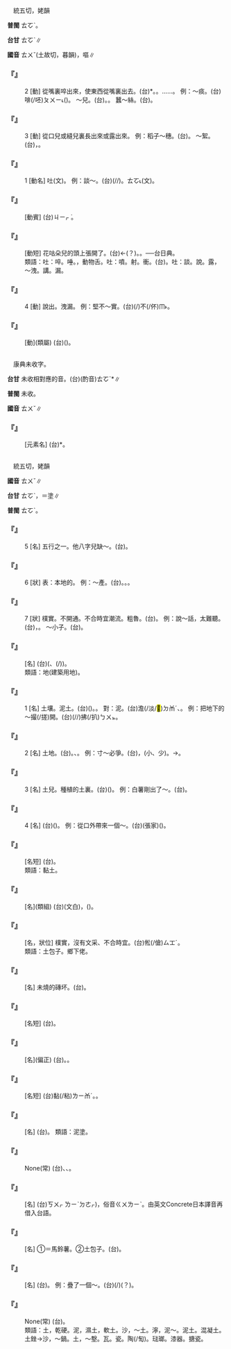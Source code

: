 
=={{ruby|吐|ㄊㄨˇ}}==

　統五切，姥韻

'''普閩''' <rt>ㄊㆦˋ</rt>{{ruby|。|ㄊㆦ˪}}。

'''台甘''' <rt>ㄊㆦˋ</rt>{{ruby|。|ㄊㆦ˪}}∥

'''國音''' <rt>ㄊㄨˇ</rt>{{ruby|。|ㄊㄨˋ}}(土故切，暮韻)，嘔{{ruby|吐|ㄊㄨˋ}}∥

    

==='''『{{ruby|吐|ㄊㄨˇ}}』'''===
:2  [動] 從嘴裏啐出來，使東西從嘴裏出去。(台){{ruby|啡|ㄆㄨㄧ˪}}*。{{ruby|唾|ㄆㄨㄧ˪}}。{{ruby|哱|ㆠㄨㆵ}}……{{ruby|吐|ㄊㆦ˪}}。 例：～痰。(台)啡(/呸)<rt>ㄆㄨㄧ˪</rt>{{ruby|痰|ㄊㆰˊ}}({{ruby|瀾|ㄋㄨㄚ˫}})。 ～{{ruby|核|ㄏㄨˊ}}兒。(台){{ruby|唾|ㄆㄨㄧ˪}}{{ruby|核|ㄏㄨㆵ ͘}}{{ruby|籽|ㄐㄧˋ}}。{{ruby|哱|ㆠㄨㆵ}}{{ruby|籽|ㄐㄧˋ}}。 蠶～絲。(台){{ruby|蠶|ㄘㆰˊ}}{{ruby|吐|ㄊㆦ˪}}{{ruby|絲|ㄒㄧ}}。
    

==='''『{{ruby|吐|ㄊㄨˇ}}』'''===
:3  [動] 從口兒或縫兒裏長出來或露出來。 例：稻子～穗。(台){{ruby|<mark>&#xf97ec;</mark>|ㄉㄧㄨ˫}}{{ruby|仔|ㄚ}}{{ruby|吐|ㄊㆦˋ}}{{ruby|穗|ㄙㄨㄧ˫}}。 ～絮。(台){{ruby|棉|ㄇㄧˊ}}{{ruby|桃|ㄊㄜˊ}}{{ruby|裂|ㄌㄧㆷ ͘}}{{ruby|開|ㄎㄨㄧ}}，{{ruby|棉|ㄇㄧˊ}}{{ruby|絮|ㄙㄨ˪}}{{ruby|爆|ㄅㆦㆶ}}{{ruby|出|ㄘㄨㆵ}}{{ruby|來|·ㄌㄞˊ}}。
    

==='''『{{ruby|吐|ㄊㄨˇ}}』'''===
:1  [動名] 吐{{ruby|屬|ㄓㄨˇ}}(文)。 例：談～。(台){{ruby|講|ㄍㆲˋ}}{{ruby|→|ㄍㆲ}}{{ruby|話|ㄨㆤ˫}}{{ruby|時|ㄒㄧˊ}}{{ruby|丌|ㆤ}}{{ruby|措|ㄘㆦ˪}}{{ruby|詞|ㄙㄨˊ}}(/{{ruby|用|ㄧㆲ˫}}{{ruby|語|ㆣㄨˋ}}{{ruby|/|ㆣㄧˋ}}/{{ruby|言|ㆣㄧㄢˊ}}{{ruby|辭|ㄙㄨˊ}}){{ruby|及|ㄍㄚㆴ}}{{ruby|態|ㄊㄞ˪}}{{ruby|度|ㄉㆦ˫}}。{{ruby|談|ㄉㆰˊ}}{{ruby|吐|ㄊㆦ˪}}{{ruby|→|ㄉㆰ˫}}<rt>ㄊㆦ˪</rt>(文)。
    

==='''『{{ruby|吐|ㄊㄨˇ}}{{ruby|舌|ㄕㄜˊ}}』'''===
: [動賓] (台){{ruby|吐|ㄊㆦˋ}}{{ruby|舌|ㄐㄧㆷ ͘}}{{ruby|→|ㄊㆲˋ}}<rt>ㄐㄧㆷ ͘</rt>。
    

==='''『{{ruby|吐|ㄊㄨˇ}}{{ruby|嘴|ㄗㄨㄟˇ}}{{ruby|兒|ㄦ}}』'''===
: [動短] 花咕朵兒的頭上張開了。(台){{ruby|花|ㄏㄨㆤ}}←{{ruby|莓|ㆬˊ}}(？){{ruby|丌|ㆤ}}{{ruby|頂|ㄉㄧㄥˋ}}{{ruby|頭|ㄊㄠˊ}}{{ruby|開|ㄎㄨㄧ}}{{ruby|嘴|ㄘㄨㄧ˪}}。{{ruby|暴|ㄅㆦㆶ}}{{ruby|穎|ㆪˋ}}。{{ruby|窋|ㄅㄨㆷ}}{{ruby|芽|ㆣㆤˊ}}──台日典。
:類語：吐：啐。唾。{{ruby|<mark>&#xf9770;</mark>|ㄊㄧㄢˋ}}{{ruby|<mark>&#xf9771;</mark>|ㄊㄢˋ}}，動物{{ruby|吐|ㄊㄨˇ}}舌。吐：噴。射。衝。(台){{ruby|( )|ㆠㄨ˫}}。吐：談。說。露，～洩。講。漏。
:
    

==='''『{{ruby|吐|ㄊㄨˇ}}』'''===
:4  [動] 說出。洩漏。 例：堅不～實。(台){{ruby|乾|ㄍㄢ}}{{ruby|乾|ㄍㄢ}}(/{{ruby|堅|ㄍㄧㄢ}}{{ruby|堅|ㄍㄧㄢ}}){{ruby|仔|ㄚ}}不(/伓)<rt>ㆬ˫</rt>{{ruby|講|ㄍㆲˋ}}{{ruby|→|ㄍㆲ}}{{ruby|實|ㄒㄧㆵ ͘}}{{ruby|在|ㄗㄞ˫}}{{ruby|話|ㄨㆤ˫}}。
    

==='''『{{ruby|吐|ㄊㄨˇ}}{{ruby|露|ㄌㄨˋ}}』'''===
: [動](類屬) (台){{ruby|講|ㄍㆲˋ}}{{ruby|→|ㄍㆲ}}{{ruby|出|ㄘㄨㆵ}}({{ruby|實|ㄒㄧㆵ ͘}}{{ruby|情|ㄐㄧㄥˊ}}{{ruby|或|ㄧㄚㆷ ͘}}{{ruby|是|ㄒㄧ˫}}{{ruby|真|ㄐㄧㄣ}}{{ruby|意|ㄧ˪}})。
    

=={{ruby|釷|ㄊㄨˇ}}==

　康典未收字。

'''台甘''' 未收相對應的音。(台)(酌音)<rt>ㄊㆦˋ</rt>*∥

'''普閩''' 未收。

'''國音''' <rt>ㄊㄨˇ</rt>∥

    

==='''『{{ruby|釷|ㄊㄨˇ}}』'''===
: [元素名] (台){{ruby|釷|ㄊㆦˋ}}*。
    

=={{ruby|土|ㄊㄨˇ}}==

　統五切，姥韻

'''國音''' <rt>ㄊㄨˇ</rt>∥

'''台甘''' <rt>ㄊㆦˋ</rt>，{{ruby|土|ㄊㆦˋ}}{{ruby|地|ㄉㄨㆤ˫}}{{ruby|/|ㄉㆤ˫}}{{ruby|。|ㄊㆦˊ}}＝塗∥

'''普閩''' <rt>ㄊㆦˋ</rt>。

    

==='''『{{ruby|土|ㄊㄨˇ}}』'''===
:5  [名] 五行之一。他八字兒缺～。(台){{ruby|伊|ㄧ}}{{ruby|丌|ㆤ}}{{ruby|生|ㄙㆥ}}{{ruby|/|ㄒㆪ}}{{ruby|時|ㄒㄧˊ}}{{ruby|八|ㄅㄨㆤㆷ}}{{ruby|/|ㄅㆤㆷ}}{{ruby|字|ㆢㄧ˫}}{{ruby|/|ㄌㄧ˫}}{{ruby|欠|ㄎㄧㆰ˪}}{{ruby|土|ㄊㆦˋ}}。
    

==='''『{{ruby|土|ㄊㄨˇ}}』'''===
:6  [狀] 表：本地的。 例：～產。(台){{ruby|土|ㄊㆦˋ}}{{ruby|產|ㄙㄢˋ}}。{{ruby|特|ㄉㄧㆤㆶ ͘}}{{ruby|產|ㄙㄢˋ}}。{{ruby|本|ㄅㄨㄣˋ}}{{ruby|地|ㄉㄨㆤ˫}}{{ruby|/|ㄉㆤ˫}}{{ruby|丌|ㆤ}}{{ruby|產|ㄙㄢˋ}}{{ruby|物|ㆠㄨㆵ ͘}}。
    

==='''『{{ruby|土|ㄊㄨˇ}}』'''===
:7  [狀] 樸實。不開通。不合時宜潮流。粗魯。(台){{ruby|土|ㄊㆦˋ}}{{ruby|倯|ㄙㆲˊ}}。 例：說～話，太難聽。(台){{ruby|講|ㄍㆲˋ}}{{ruby|→|ㄍㆲ}}{{ruby|話|ㄨㆤ˫}}{{ruby|粗|ㄘㆦ}}{{ruby|粗|ㄘㆦ}}{{ruby|魯|ㄌㆦˋ}}{{ruby|魯|ㄌㆦˋ}}，{{ruby|真|ㄐㄧㄣ}}{{ruby|歹|ㄆㄞˋ}}{{ruby|/|ㄆㆮˋ}}{{ruby|聽|ㄊㄧㆩ}}。 ～小子。(台){{ruby|戇|ㆣㆲ˫}}{{ruby|小|ㄒㄧㄜˋ}}{{ruby|囝|ㄍㆩˋ}}{{ruby|/|ㄍㄧㆩˋ}}。
    

==='''『{{ruby|土|ㄊㄨˇ}}{{ruby|地|ㄉㄧˋ}}』'''===
: [名] (台){{ruby|土|ㄊㆦˋ}}{{ruby|地|ㄉㄨㆤ˫}}{{ruby|/|ㄉㆤ˫}}({{ruby|建|ㄉㄧㆦㆶ}}{{ruby|築|ㄉㄧㆦㆶ}}、{{ruby|耕|ㄍㄧㄥ}}{{ruby|種|ㄐㄧㄥ˪}}(/{{ruby|作|ㄗㄜㆷ}}){{ruby|用|ㄧㄥ˫}}{{ruby|/|ㄧㆲ˫}}{{ruby|丌|ㆤ}})。
:類語：地{{ruby|皮|ㄆㄧˊ}}(建築用地)。
:
    

==='''『{{ruby|土|ㄊㄨˇ}}』'''===
:1  [名] 土壤。泥土。(台){{ruby|塗|ㄊㆦˊ}}({{ruby|地|ㄉㄨㆤ˫}}{{ruby|/|ㄉㆤ˫}}{{ruby|面|ㆠㄧㄣ˫}}{{ruby|上|ㄒㄧㆲ˫}}{{ruby|塗|ㄊㆦˊ}}{{ruby|沙|ㄙㄨㄚ}}{{ruby|摻|ㄘㆰ}}{{ruby|雜|ㄗㄚㆴ ͘}}{{ruby|丌|ㆤ}}{{ruby|物|ㄇㄧㆷ ͘}}{{ruby|/|ㄇㆭㆷ ͘}})。{{ruby|乾|ㄉㄚ}}{{ruby|塗|ㄊㆦˊ}}。 對：泥。(台)澹(/淡/<mark>&#xffcc6;</mark>)<rt>ㄉㆰˊ</rt>{{ruby|塗|ㄊㆦˊ}}、{{ruby|爛|ㄋㄨㄚ˫}}{{ruby|塗|ㄊㆦˊ}}。 例：把地下的～撮(/搓)開。(台){{ruby|塗|ㄊㆦˊ}}{{ruby|骹|ㄎㄚ}}{{ruby|丌|ㆤ}}{{ruby|塗|ㄊㆦˊ}}{{ruby|共|ㄍㄚ˫}}{{ruby|用|ㄧㆲ˫}}{{ruby|沙|ㄙㄨㄚ}}(/{{ruby|刺|ㄑㄧㄚㆷ}}/{{ruby|鍤|ㄑㄧㄚㆷ}}){{ruby|挑|ㄊㄧㄜ}}拂(/扒)<rt>ㄅㄨㆵ</rt>{{ruby|<mark>&#xffaf0;</mark>|ㄏㆪ˪}}{{ruby|<mark>&#xffa58;</mark>|ㄙㄚ}}{{ruby|去|·ㄎㄧ˪}}。
    

==='''『{{ruby|土|ㄊㄨˇ}}』'''===
:2  [名] 土地。(台){{ruby|土|ㄊㆦˋ}}{{ruby|地|ㄉㄨㆤ˫}}{{ruby|/|ㄉㆤ˫}}。{{ruby|耕|ㄍㄧㄥ}}{{ruby|作|ㄗㄜㆷ}}、{{ruby|居|ㄍㄨ}}{{ruby|/|ㄍㄧ}}{{ruby|住|ㄗㄨ˫}}{{ruby|丌|ㆤ}}{{ruby|地|ㄉㄨㆤ˫}}{{ruby|/|ㄉㆤ˫}}{{ruby|面|ㆠㄧㄣ˫}}。 例：寸～必爭。(台){{ruby|土|ㄊㆦˋ}}{{ruby|地|ㄉㄨㆤ˫}}{{ruby|/|ㄉㆤ˫}}{{ruby|真|ㄐㄧㄣ}}{{ruby|重|ㄉㄧㆲ˫}}{{ruby|要|ㄧㄠ˪}}，{{ruby|所|ㄙㆦˋ}}{{ruby|以|ㄧˋ}}{{ruby|雖|ㄙㄨㄧ}}{{ruby|寸|ㄘㄨㄣ˪}}(小、少){{ruby|土|ㄊㆦˊ}}{{ruby|一|ㄧㆵ}}{{ruby|定|ㄉㄧㄥ˫}}{{ruby|亦|ㄧㄚㆷ ͘}}{{ruby|愛|ㄞ˪}}{{ruby|爭|ㄐㄧㄥ}}{{ruby|取|ㄘㄨˋ}}。→{{ruby|<mark>&#xffa45;</mark>|ㆠㆤ˫}}{{ruby|/|ㆠㄨㆤ˫}}{{ruby|讓|ㄌㄧㆲ˫}}{{ruby|/|ㄋㄧㄨ˫}}{{ruby|得|ㄉㄧㆵ}}。
    

==='''『{{ruby|土|ㄊㄨˇ}}』'''===
:3  [名] 土兒。種植的土裏。(台)({{ruby|田|ㄘㄢˊ}}{{ruby|園|ㄏㆭˊ}}{{ruby|丌|ㆤ}}){{ruby|塗|ㄊㆦˊ}}{{ruby|內|ㄌㄞ˫}}。 例：白薯剛出了～。(台){{ruby|番|ㄏㄢ}}{{ruby|薯|ㄐㄧˊ}}{{ruby|/|ㄗㄨˊ}}{{ruby|拄|ㄉㄨˋ}}{{ruby|即|ㄐㄧㄚㆷ}}{{ruby|對|ㄉㄨㄧ˪}}{{ruby|/|ㄨㄧ˫}}{{ruby|塗|ㄊㆦˊ}}{{ruby|內|ㄌㄞ˫}}{{ruby|掘|ㄍㄨㆵ ͘}}{{ruby|出|ㄘㄨㆵ}}{{ruby|來|·ㄌㄞˊ}}。
    

==='''『{{ruby|土|ㄊㄨˇ}}』'''===
:4  [名] (台){{ruby|指|ㄐㄧˋ}}{{ruby|/|ㄍㄧˋ}}{{ruby|鴉|ㄚ}}{{ruby|片|ㄆㄧㄢ˪}}({{ruby|<mark>&#xf97eb;</mark>|ㄏㄨㄣ}}){{ruby|塗|ㄊㆦˊ}}。 例：從口外帶來一個～。(台){{ruby|對|ㄉㄨㄧ˪}}(張家){{ruby|口|ㄎㄠˋ}}{{ruby|外|ㆣㄨㄚ˫}}{{ruby|帶|ㄉㄨㄚ˪}}({{ruby|來|ㄌㄞˊ}}){{ruby|一|ㄐㄧㆵ ͘}}{{ruby|塊|ㄉㆤ˪}}{{ruby|鴉|ㄚ}}{{ruby|片|ㄆㄧㄢ˪}}{{ruby|煙|ㄏㄨㄣ}}{{ruby|塗|ㄊㆦˊ}}{{ruby|來|ㄌㄞˊ}}。
    

==='''『{{ruby|陶|ㄊㄠˊ}}{{ruby|土|ㄊㄨˇ}}』'''===
: [名短] (台){{ruby|<mark>&#xffc5b;</mark>|ㄏㄨㄧˊ}}{{ruby|仔|ㄚ}}{{ruby|塗|ㄊㆦˊ}}。
:類語：黏土。
:
    

==='''『{{ruby|土|ㄊㄨˇ}}{{ruby|壤|ㄖㄤˇ}}』'''===
: [名](類組) (台){{ruby|土|ㄊㆦˋ}}{{ruby|壤|ㆢㄧㆲˋ}}(文白)，{{ruby|鬆|ㄙㄤ}}{{ruby|塗|ㄊㆦˊ}}({{ruby|會|ㄨㆤ˫}}{{ruby|/|ㆤ˫}}{{ruby|種|ㄐㄧㄥ˪}}{{ruby|作|ㄗㄜㆷ}}{{ruby|得|ㄉㄧㆵ}}{{ruby|丌|ㆤ}}{{ruby|塗|ㄊㆦˊ}}{{ruby|質|ㄐㄧㆵ}})。
    

==='''『{{ruby|土|ㄊㄨˇ}}{{ruby|氣|ㄑㄧˋ}}』'''===
: [名，狀位] 樸實，沒有文采、不合時宜。(台){{ruby|土|ㄊㆦˋ}}倯(/傖)<rt>ㄙㆲˊ</rt>。
:類語：土包子。鄉下佬。
:
    

==='''『{{ruby|土|ㄊㄨˇ}}{{ruby|墼|ㄐㄧˊ}}』'''===
: [名] 未燒的磚坏。(台){{ruby|塗|ㄊㆦˊ}}{{ruby|墼|ㄍㄚㆵ}}。
    

==='''『{{ruby|煙|ㄧㄢ}}{{ruby|土|ㄊㄨˇ}}』'''===
: [名短] (台){{ruby|生|ㄑㆪ}}{{ruby|/|ㄘㆥ}}{{ruby|丌|ㆤ}}{{ruby|鴉|ㄚ}}{{ruby|片|ㄆㄧㄢ˪}}{{ruby|土|ㄊㆦˊ}}。
    

==='''『{{ruby|沙|ㄕㄚ}}{{ruby|土|ㄊㄨˇ}}』'''===
: [名](偏正) (台){{ruby|沙|ㄙㄨㄚ}}{{ruby|質|ㄐㄧㆵ}}{{ruby|丌|ㆤ}}{{ruby|塗|ㄊㆦˊ}}。{{ruby|塗|ㄊㆦˊ}}{{ruby|沙|ㄙㄨㄚ}}{{ruby|地|ㄉㄨㆤ˫}}{{ruby|/|ㄉㆤ˫}}。
    

==='''『{{ruby|黏|ㄋㄧㄢˊ}}{{ruby|土|ㄊㄨˇ}}』'''===
: [名短] (台)黏(/粘)<rt>ㄌㄧㆰˊ</rt>{{ruby|土|ㄊㆦˊ}}。{{ruby|做|ㄗㄨㆤ˪}}{{ruby|/|ㄗㄜ˪}}{{ruby|塗|ㄊㆦˊ}}{{ruby|翁|ㄤ}}{{ruby|仔|ㄚ}}{{ruby|燒|ㄒㄧㄜ}}{{ruby|<mark>&#xffc5b;</mark>|ㄏㄨㄧˊ}}{{ruby|用|ㄧㄥ˫}}{{ruby|/|ㄧㆲ˫}}{{ruby|丌|ㆤ}}。
    

==='''『{{ruby|泥|ㄋㄧˊ}}{{ruby|土|ㄊㄨˇ}}』'''===
: [名] (台){{ruby|塗|ㄊㆦˊ}}{{ruby|糜|ㄇㄨㄞˊ}}{{ruby|/|ㄇㄨㆤˊ}}{{ruby|/|ㆠㄨㆤˊ}}。 類語：泥塗。
    

==='''『{{ruby|土|ㄊㄨˇ}}{{ruby|頭|ㄊㄡˊ}}{{ruby|土|ㄊㄨˇ}}{{ruby|腦|ㄋㄠˇ}}』'''===
: None(常) (台){{ruby|土|ㄊㆦˋ}}{{ruby|倯|ㄙㆲˊ}}、{{ruby|戇|ㆣㆲ˫}}{{ruby|戇|ㆣㆲ˫}}、{{ruby|無|ㆠㄜˊ}}{{ruby|常|ㄒㄧㆲˊ}}{{ruby|無|ㆠㄜˊ}}{{ruby|識|ㄒㄧㆤㆶ}}。
    

==='''『{{ruby|混|ㄏㄨㄣˋ}}{{ruby|凝|ㄋㄧㄥˊ}}{{ruby|土|ㄊㄨˇ}}』'''===
: [名] (台){{ruby|(|ㄎㆲˊ}}<rt>ㄎㄨㆷ ͘</rt><rt>ㄌㄧˋ</rt><rt>ㄉㄜㆷ</rt>)，俗音{{ruby|：|ㄎㆲ˫}}<rt>ㄍㄨ</rt><rt>ㄌㄧˋ</rt>。由英文Concrete日本譯音再借入台語。
    

==='''『{{ruby|土|ㄊㄨˇ}}{{ruby|豆|ㄉㄡˋ}}{{ruby|兒|ㄦ}}』'''===
: [名] ①＝馬鈴薯。②土包子。(台){{ruby|草|ㄘㄠˋ}}{{ruby|地|ㄉㄨㆤ˫}}{{ruby|/|ㄉㆤ˫}}{{ruby|倯|ㄙㆲˊ}}。
    

==='''『{{ruby|土|ㄊㄨˇ}}{{ruby|坡|ㄆㄛ}}{{ruby|兒|ㄦ}}』'''===
: [名] (台){{ruby|塗|ㄊㆦˊ}}{{ruby|岸|ㄏㄨㆩ˫}}。 例：疊了一個～。(台){{ruby|造|ㄗㄜ˫}}{{ruby|一|ㄐㄧㆵ ͘}}{{ruby|條|ㄉㄧㄠˊ}}{{ruby|埠|ㄅㆦ˫}}(/{{ruby|坡|ㄆㄜ}}){{ruby|→|ㄅㄜ˪}}(？){{ruby|岸|ㄏㄨㆩ˫}}。
    

==='''『{{ruby|土|ㄊㄨˇ}}{{ruby|生|ㄕㄥ}}{{ruby|土|ㄊㄨˇ}}{{ruby|長|ㄓㄤˇ}}』'''===
: None(常) (台){{ruby|在|ㄗㄞ˫}}{{ruby|本|ㄅㄨㄣˋ}}{{ruby|地|ㄉㄨㆤ˫}}{{ruby|/|ㄉㆤ˫}}{{ruby|出|ㄘㄨㆵ}}{{ruby|世|ㄒㄧ˪}}{{ruby|生|ㄒㄧㄥ}}{{ruby|長|ㄉㄧㆲˋ}}{{ruby|丌|ㆤ}}。
:類語：土，乾硬。泥，濕土，軟土。沙，～土。濘，泥～。泥土。混凝土。土銼→沙，～鍋。土，～墼。瓦。瓷。陶(/匋)。琺瑯。漆器。搪瓷。
:
    
